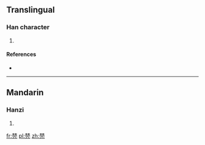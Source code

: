 ==Translingual==

===Han character===
{{Han char|rn=75|rad=木|as=08|sn=12|four=|canj=木木月竹弓 (DDBHN)}}

# {{defn|Han|sort=木08}}

====References====
* {{Han ref|kx=0535.100|dkj=14998|hdz=21227.020|uh=68FE|ud=26878}}

----

==Mandarin==

===Hanzi===
{{cmn-hanzi|pin=[[qióng]] ([[qiong2]]), [[yī]] ([[yi1]])|wg=ch'iung<sup>2</sup>, i<sup>1</sup>}}

# {{defn|lang=cmn|sort=木08}}

[[fr:棾]]
[[pl:棾]]
[[zh:棾]]